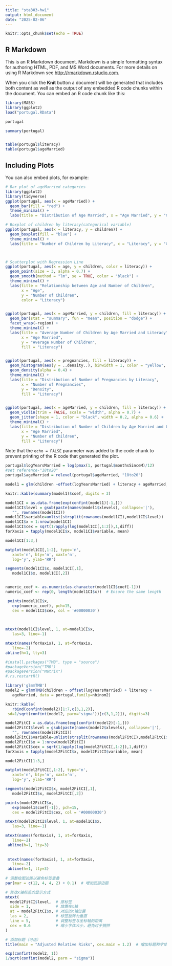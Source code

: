 ```yaml
---
title: "sta303-hw1"
output: html_document
date: "2025-02-06"
---
```


```r
knitr::opts_chunk$set(echo = TRUE)
```

## R Markdown

This is an R Markdown document. Markdown is a simple formatting syntax for authoring HTML, PDF, and MS Word documents. For more details on using R Markdown see <http://rmarkdown.rstudio.com>.

When you click the **Knit** button a document will be generated that includes both content as well as the output of any embedded R code chunks within the document. You can embed an R code chunk like this:

```r
library(MASS)  
library(ggplot2)
load("portugal.RData")


```

```r
portugal

summary(portugal)


table(portugal$literacy)
table(portugal$ageMarried)


```

## Including Plots

You can also embed plots, for example:

```r
# Bar plot of ageMarried categories
library(ggplot2)
library(tidyverse)
ggplot(portugal, aes(x = ageMarried)) +
  geom_bar(fill = "red") +
  theme_minimal() +
  labs(title = "Distribution of Age Married", x = "Age Married", y = "Count")

# Boxplot of children by literacy(categorical variable)
ggplot(portugal, aes(x = literacy, y = children)) +
  geom_boxplot(fill = "blue") +
  theme_minimal() +
  labs(title = "Number of Children by Literacy", x = "Literacy", y = "Children")



# Scatterplot with Regression Line
ggplot(portugal, aes(x = age, y = children, color = literacy)) +
  geom_point(size = 3, alpha = 0.7) +
  geom_smooth(method = "lm", se = TRUE, color = "black") +
  theme_minimal() +
  labs(title = "Relationship between Age and Number of Children",
       x = "Age",
       y = "Number of Children",
       color = "Literacy")


ggplot(portugal, aes(x = ageMarried, y = children, fill = literacy)) +
  geom_bar(stat = "summary", fun = "mean", position = "dodge") +
  facet_wrap(~region) +
  theme_minimal() +
  labs(title = "Average Number of Children by Age Married and Literacy",
       x = "Age Married",
       y = "Average Number of Children",
       fill = "Literacy")


ggplot(portugal, aes(x = pregnancies, fill = literacy)) +
  geom_histogram(aes(y = ..density..), binwidth = 1, color = "yellow", alpha = 0.6) +
  geom_density(alpha = 0.4) +
  theme_minimal() +
  labs(title = "Distribution of Number of Pregnancies by Literacy",
       x = "Number of Pregnancies",
       y = "Density",
       fill = "Literacy")


ggplot(portugal, aes(x = ageMarried, y = children, fill = literacy)) +
  geom_violin(trim = FALSE, scale = "width", alpha = 0.7) +
  geom_jitter(shape = 1, color = "black", width = 0.2, alpha = 0.6) +
  theme_minimal() +
  labs(title = "Distribution of Number of Children by Age Married and Literacy",
       x = "Age Married",
       y = "Number of Children",
       fill = "Literacy")

```

Note that the `echo = FALSE` parameter was added to the code chunk to prevent printing of the R code that generated the plot.
```r
portugal$logYearsMarried = log(pmax(1, portugal$monthsSinceM)/12)
#set reference-"18to20"
portugal$ageMarried = relevel(portugal$ageMarried, "18to20")

model1 = glm(children ~offset(logYearsMarried) + literacy + ageMarried, data = portugal, family = poisson)

knitr::kable(summary(model1)$coef, digits = 3)
```



```r
model1CI = as.data.frame(exp(confint(model1)[-1,]))
model1CI$level = gsub(paste(names(model1$xlevels), collapse='|'),
   "", rownames(model1CI))
model1CI$variable=unlist(strsplit(rownames(model1CI),model1CI$level))
model1CI$x = 1:nrow(model1CI)
model1CI$cex = sqrt(1/apply(log(model1CI[,1:2]),1,diff))
forXaxis = tapply(model1CI$x, model1CI$variable, mean)

model1CI[1:3,]
```
```r
matplot(model1CI[,1:2], type='n',
   xaxt='n', bty='n', xaxt='n',
   log='y', ylab='RR')

segments(model1CI$x, model1CI[,1],
   model1CI$x, model1CI[,2])


numeric_coef <- as.numeric(as.character(model1CI$coef[-1]))
numeric_coef <- rep(0, length(model1CI$x))  # Ensure the same length

 points(model1CI$x,
   exp(numeric_coef), pch=15,
   cex = model1CI$cex, col = '#00000030')
 

 
mtext(model1CI$level, 1, at=model1CI$x,
   las=3, line=-1)

mtext(names(forXaxis), 1, at=forXaxis,
   line=-2)
abline(h=1, lty=3)
```



```r
#install.packages("TMB", type = "source")
#packageVersion("TMB")
#packageVersion("Matrix")
#.rs.restartR()

library('glmmTMB')
model2 = glmmTMB(children ~ offset(logYearsMarried) + literacy +
   ageMarried, data = portugal,family=nbinom2)
```

```r
knitr::kable(
   rbind(confint(model2)[1:7,c(3,1,2)],
 sd=1/sqrt(confint(model2, parm='sigma'))[c(3,1,2)]), digits=3)
```


```r
model2FitCI = as.data.frame(exp(confint(model2)[-1,]))
model2FitCI$level = gsub(paste(names(model2$xlevels), collapse='|'),
   "", rownames(model2FitCI))
model2FitCI$variable=unlist(strsplit(rownames(model2FitCI),model2FitCI$level))
model2FitCI$x = 1:nrow(model2FitCI)
model2FitCI$cex = sqrt(1/apply(log(model2FitCI[,1:2]),1,diff))
forXaxis = tapply(model2FitCI$x, model2FitCI$variable, mean)

model2FitCI[1:3,]
```

```r
matplot(model2FitCI[,1:2], type='n',
   xaxt='n', bty='n', xaxt='n',
   log='y', ylab='RR')

segments(model2FitCI$x, model2FitCI[,1],
   model2FitCI$x, model2FitCI[,2])

points(model2FitCI$x,
   exp(model1$coef[-1]), pch=15,
   cex = model2FitCI$cex, col = '#00000030')

mtext(model2FitCI$level, 1, at=model1CI$x,
   las=3, line=-1)

mtext(names(forXaxis), 1, at=forXaxis,
   line=-2)
 abline(h=1, lty=3)
 
 
 mtext(names(forXaxis), 1, at=forXaxis,
   line=-2)
 abline(h=1, lty=3)
 
# 调整绘图边距以避免标签重叠
par(mar = c(12, 4, 4, 2) + 0.1)  # 增加底部边距

# 修改x轴标签的显示方式
mtext(
  model2FitCI$level,  # 原标签
  side = 1,           # 放置在x轴
  at = model2FitCI$x, # 对应的x轴位置
  las = 2,            # 标签旋转为垂直
  line = 5,           # 调整标签与坐标轴的距离
  cex = 0.6           # 缩小字体大小，避免过于拥挤
)

# 添加标题（可选）
title(main = "Adjusted Relative Risks", cex.main = 1.2)  # 增加标题和字体大小

```

```r
exp(confint(model2, 1))
1/sqrt(confint(model2, parm = "sigma"))
```

